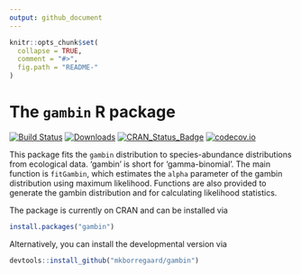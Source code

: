 ```yaml
---
output: github_document
---
```


<!-- README.md is generated from README.Rmd. Please edit that file -->

```r
knitr::opts_chunk$set(
  collapse = TRUE,
  comment = "#>",
  fig.path = "README-"
)
```


# The `gambin` R package
[![Build Status](https://travis-ci.org/mkborregaard/gambin.svg?branch=master)](https://travis-ci.org/mkborregaard/gambin)
[![Downloads](http://cranlogs.r-pkg.org/badges/gambin?color=brightgreen)](https://cran.r-project.org/package=gambin)
[![CRAN_Status_Badge](http://www.r-pkg.org/badges/version/gambin)](https://cran.r-project.org/package=gambin)
[![codecov.io](https://codecov.io/github/mkborregaard/gambin/coverage.svg?branch=master)](https://codecov.io/github/mkborregaard/gambin?branch=master)

This package fits the `gambin` distribution to species-abundance distributions from ecological data. 
'gambin' is short for 'gamma-binomial'. The main function is `fitGambin`, which estimates the `alpha`
parameter of the gambin distribution using  maximum likelihood. Functions are also provided to generate 
the gambin distribution and for calculating likelihood statistics.

The package is currently on CRAN and can be installed via

```r
install.packages("gambin")
```

Alternatively, you can install the developmental version via

```r
devtools::install_github("mkborregaard/gambin")
```
